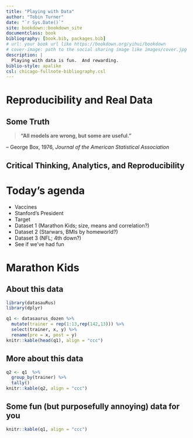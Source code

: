 ```yaml
--- 
title: "Playing with Data"
author: "Tobin Turner"
date: "`r Sys.Date()`"
site: bookdown::bookdown_site
documentclass: book
bibliography: [book.bib, packages.bib]
# url: your book url like https://bookdown.org/yihui/bookdown
# cover-image: path to the social sharing image like images/cover.jpg
description: |
  Playing with data is fun.  And rewarding.
biblio-style: apalike
csl: chicago-fullnote-bibliography.csl
---
```


# Reproducibility and Real Data

## Some Truth

::: {.rmdnote} 

>**"All models are wrong, but some are useful."**

-- George Box, 1976, *Journal of the American Statistical Association*

:::


## Critical Thinking, Analytics, and Reproducibility


# Today's agenda

::: {.rmdnote}

- Vaccines
- Stanford's President
- Target
- Dataset 1 (Marathon Kids; size, means and correlation?)
- Dataset 2 (Starwars, BMIs by homeworld?)
- Dataset 3 (NFL; 4th down?)
- See if we've had fun

:::



# Marathon Kids

## About this data

```r
library(datasauRus)
library(dplyr)

q1 <- datasaurus_dozen %>% 
  mutate(trainer = rep(1:13,rep(142,13))) %>% 
  select(trainer, x, y) %>% 
  rename(pre = x, post = y)
knitr::kable(head(q1), align = "ccc")


```

## More about this data

```r
q2 <- q1  %>%  
  group_by(trainer) %>% 
  tally()
knitr::kable(q2, align = "ccc")
```

## Some fun (but purposefully annoying) data for you

```r
knitr::kable(q1, align = "ccc")
```

